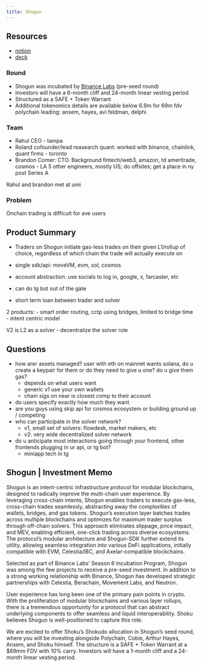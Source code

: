 ```yaml
---
title: Shogun
---
```


## Resources

- [notion](https://shogunfi.notion.site/Shogun-Deep-Dive-a9130d7d87a444928a6c0255d2f096b0)
- [deck](https://docsend.com/view/basiq4b9zes6k9cc)

### Round

- Shogun was incubated by [Binance Labs](https://labs.binance.com/en) (pre-seed round)
- Investors will have a 6-month cliff and 24-month linear vesting period
- Structured as a SAFE + Token Warrant
- Additional tokenomics details are available below
6.9m for 69m fdv
polychain leading: ansem, hayes, avi feldman, delphi

### Team

- Rahul CEO  - tampa
- Roland cofounder/lead reasearch quant: worked with binance, chainlink, quant firms - toronto
- Brandon Comer: CTO. Background fintech/web3, amazon, td ameritrade, cosmos - LA
5 other engineers, mostly US; do offsites; get a place in ny post Series A

Rahul and brandon met at umi

### Problem

Onchain trading is difficult for ave users

## Product Summary

- Traders on Shogun initiate gas-less trades on their given L1/rollup of choice, regardless of which chain the trade will actually execute on
- single sdk/api: moveVM, evm, sol, cosmos
- account abstraction: use socials to log in, google, x, farcaster, etc
- can do tg bot out of the gate

- short term loan between trader and solver

2 products: 
- smart order routing, cctp using bridges, limited to bridge time
- intent centric model

V2 is L2 as a solver
    - decentralize the solver role

## Questions

- how arer assets managed? user with eth on mainnet wants solana, do u create a keypair for them or do they need to give u one? do u give them gas?
    - depends on what users want
    - generic v1 use your own wallets
    - chain sigs on near is closest comp to their account

- do users specify exactly how much they want
- are you guys using skip api for cosmos ecosystem or building ground up / competing
- who can participate in the solver network?
    - v1, small set of solvers: flowdesk, market makers, etc  
    - v2: very wide decentralized solver network

- do u anticipate most interactions going through your frontend, other frontends plugging in ur api, or tg bot?
    - miniapp tech in tg

## Shogun | Investment Memo 

Shogun is an intent-centric infrastructure protocol for modular blockchains, designed to radically improve the multi-chain user experience. By leveraging cross-chain intents, Shogun enables traders to execute gas-less, cross-chain trades seamlessly, abstracting away the complexities of wallets, bridges, and gas tokens. Shogun’s execution layer batches trades across multiple blockchains and optimizes for maximum trader surplus through off-chain solvers. This approach eliminates slippage, price impact, and MEV, enabling efficient, one-click trading across diverse ecosystems. The protocol’s modular architecture and Shogun-SDK further extend its utility, allowing seamless integration into various DeFi applications, initially compatible with EVM, Celestia/IBC, and Axelar-compatible blockchains.

Selected as part of Binance Labs’ Season 6 Incubation Program, Shogun was among the few projects to receive a pre-seed investment. In addition to a strong working relationship with Binance, Shogun has developed strategic partnerships with Celestia, Berachain, Movement Labs, and Neutron.

User experience has long been one of the primary pain points in crypto. With the proliferation of modular blockchains and various layer rollups, there is a tremendous opportunity for a protocol that can abstract underlying components to offer seamless and liquid interoperability. Shoku believes Shogun is well-positioned to capture this role.

We are excited to offer Shoku’s Shokudo allocation in Shogun’s seed round, where you will be investing alongside Polychain, Cobie, Arthur Hayes, Ansem, and Shoku himself. The structure is a SAFE + Token Warrant at a $69mm FDV with 10% carry. Investors will have a 1-month cliff and a 24-month linear vesting period.

